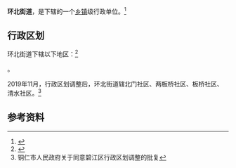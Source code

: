{{中国乡级行政区|52/06/02/002/000
| 政府驻地 = 北门社区
}}

'''环北街道'''，是{{PRC admin/fullname|52/06/02/002/000|3}}下辖的一个[[乡镇|乡镇]]级行政单位。<ref>{{PRC admin/ref sgc|{{PRC admin/parent|52/06/02/002/000}}}}</ref>

== 行政区划 ==

环北街道下辖以下地区：<ref>{{PRC admin/ref sgc|52/06/02/002/000}}</ref>

{{PRC admin/children|52/06/02/002/000}}。

2019年11月，行政区划调整后，环北街道辖北门社区、两板桥社区、板桥社区、清水社区。<ref>铜仁市人民政府关于同意碧江区行政区划调整的批复</ref>

== 参考资料 ==

{{reflist}}

{{PRC admin/navcat|52/06/02/002/000}}